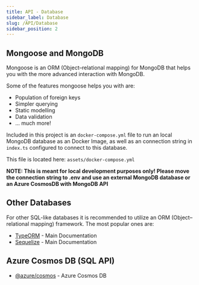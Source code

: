 ```yaml
---
title: API - Database 
sidebar_label: Database
slug: /API/Database
sidebar_position: 2
---
```


## Mongoose and MongoDB

Mongoose is an ORM (Object–relational mapping) for MongoDB that helps you with the more advanced interaction with MongoDB. 

Some of the features mongoose helps you with are:

- Population of foreign keys
- Simpler querying
- Static modelling
- Data validation
- ... much more!

Included in this project is an `docker-compose.yml` file to run an local MongoDB database as an Docker Image, as well as an connection string in `index.ts` configured to connect to this database.

This file is located here: `assets/docker-compose.yml`

**NOTE: This is meant for local development purposes only! Please move the connection string to .env and use an external MongoDB database or an Azure CosmosDB with MongoDB API**

## Other Databases

For other SQL-like databases it is recommended to utilize an ORM (Object–relational mapping) framework. The most popular ones are:

* [TypeORM](https://typeorm.io/#/) - Main Documentation
* [Sequelize](https://sequelize.org/master/) - Main Documentation

## Azure Cosmos DB (SQL API)

* [@azure/cosmos](https://www.npmjs.com/package/@azure/cosmos) - Azure Cosmos DB